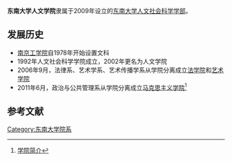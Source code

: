 '''东南大学人文学院'''隶属于2009年设立的[[东南大学人文社会科学学部|东南大学人文社会科学学部]]。

==发展历史==
*[[南京工学院|南京工学院]]自1978年开始设置文科
*1992年人文社会科学学院成立，2002年更名为人文学院
*2006年9月，法律系、艺术学系、艺术传播学系从学院分离成立[[东南大学法学院|法学院]]和[[东南大学艺术学院|艺术学院]]
*2011年6月，政治与公共管理系从学院分离成立[[东南大学马克思主义学院|马克思主义学院]]<ref>[http://rwxy.seu.edu.cn/s/20/t/2108/p/1/c/14065/d/14076/list.htm 学院简介]</ref>

==参考文献==
{{reflist}}

{{东南大学}}
{{东南大学/院系}}
{{Authority control}}
[[Category:东南大学院系|Category:东南大学院系]]